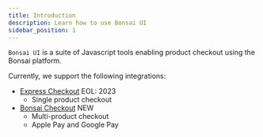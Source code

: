 ```yaml
---
title: Introduction
description: Learn how to use Bonsai UI
sidebar_position: 1
---
```


`Bonsai UI` is a suite of Javascript tools enabling product checkout using the Bonsai platform.

Currently, we support the following integrations:

- [Express Checkout](/docs/bonsai-ui/express-checkout) <span className="label-warning">EOL: 2023</span>
  - Single product checkout
- [Bonsai Checkout](/docs/bonsai-ui/checkout) <span className="label-success">NEW</span>
  - Multi-product checkout
  - Apple Pay and Google Pay
